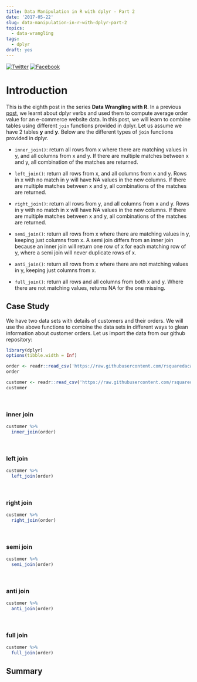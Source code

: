 ```yaml
---
title: Data Manipulation in R with dplyr - Part 2
date: '2017-05-22'
slug: data-manipulation-in-r-with-dplyr-part-2
topics:
  - data-wrangling
tags:
  - dplyr
draft: yes
---
```


[![Twitter](http://i.imgur.com/tXSoThF.png)](https://twitter.com/login?redirect_after_login=%2Fhome%3Fstatus)
[![Facebook](http://i.imgur.com/P3YfQoD.png)](https://www.facebook.com/sharer/sharer.php?u=)

# Introduction

This is the eighth post in the series **Data Wrangling with R**. In a previous [post](http://www.rsquaredacademy.com/blog/post/data-manipulation-in-r-with-dplyr-part-1/), we learnt about dplyr verbs and used them to compute average order value for an e-commerce website data. In this post, we will learn to combine tables using different `join` functions provided in dplyr. Let us assume we have 2 tables **y** and **y**. Below are the different types of `join` functions provided in dplyr.


- `inner_join()`: return all rows from x where there are matching values in y, and all columns from x and y. If there are multiple matches between x and y, all combination of the matches are returned.

- `left_join()`: return all rows from x, and all columns from x and y. Rows in x with no match in y will have NA values in the new columns. If there are multiple matches between x and y, all combinations of the matches are returned.

- `right_join()`: return all rows from y, and all columns from x and y. Rows in y with no match in x will have NA values in the new columns. If there are multiple matches between x and y, all combinations of the matches are returned.

- `semi_join()`: return all rows from x where there are matching values in y, keeping just columns from x. A semi join differs from an inner join because an inner join will return one row of x for each matching row of y, where a semi join will never duplicate rows of x.

- `anti_join()`: return all rows from x where there are not matching values in y, keeping just columns from x.

- `full_join()`: return all rows and all columns from both x and y. Where there are not matching values, returns NA for the one missing.


## Case Study

We have two data sets with details of customers and their orders. We will use the above functions to combine the data sets in different ways to glean information about customer orders. Let us import the data from our github repository:


```r
library(dplyr)
options(tibble.width = Inf)
```

```r
order <- readr::read_csv('https://raw.githubusercontent.com/rsquaredacademy/datasets/master/order.csv')
order

customer <- readr::read_csv('https://raw.githubusercontent.com/rsquaredacademy/datasets/master/customer.csv')
customer
```

<br>

### inner join

```r
customer %>%
  inner_join(order)
```

<br>

### left join

```r
customer %>%
  left_join(order)
```

<br>

### right join

```r
customer %>%
  right_join(order)
```

<br>

### semi join

```r
customer %>%
  semi_join(order)
```

<br>

### anti join

```r
customer %>%
  anti_join(order)
```

<br>

### full join

```r
customer %>%
  full_join(order)
```

## Summary